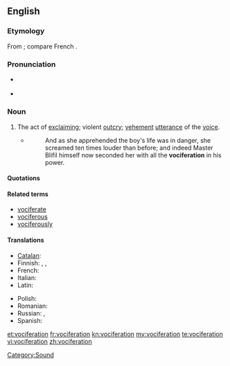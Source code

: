 {{was wotd|2010|January|1}}
{{also|vocifération}}
==English==

===Etymology===
From {{etyl|la}} {{term|vociferatio|vōciferātiō|lang=la}}; compare French {{term|vocifération|lang=fr}}.

===Pronunciation===
* {{a|UK}} {{IPA|/vəʊˌsɪf.əˈɹeɪ.ʃən/}}
* {{a|US}} {{IPA|/voʊˌsɪf.əˈɹeɪ.ʃən/}}

===Noun===
{{en-noun}}

# The act of [[exclaim]]ing; violent [[outcry]]; [[vehement]] [[utterance]] of the [[voice]].
#* {{RQ:Fielding Tom Jones|IV|iii}}
#*: And as she apprehended the boy's life was in danger, she screamed ten times louder than before; and indeed Master Blifil himself now seconded her with all the '''vociferation''' in his power.

====Quotations====
{{seeCites}}

====Related terms====
* [[vociferate]]
* [[vociferous]]
* [[vociferously]]

====Translations====
{{trans-top|act of exclaiming; violent outcry}}
* [[Catalan]]: {{t|ca|vociferació|f}}
* Finnish: {{t-|fi|huuto}},  {{t-|fi|meteli}},  {{t-|fi|metelöinti}}
* French: {{t+|fr|vocifération|f}}
* Italian: {{t|it|urla}}
* Latin: {{t|la|vociferatio|f|alt=vōciferātiō}}
{{trans-mid}}
* Polish: {{t|pl|krzyk|m}}
* Romanian: {{t|ro|vociferare|f}}
* Russian: {{t+|ru|крик|tr=krik}},  {{t+|ru|шум|tr=šum}}
* Spanish: {{t|es|vociferación}}
{{trans-bottom}}

[[Category:Sound]]

[[et:vociferation]]
[[fr:vociferation]]
[[kn:vociferation]]
[[my:vociferation]]
[[te:vociferation]]
[[vi:vociferation]]
[[zh:vociferation]]